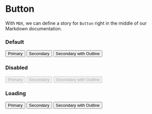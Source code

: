 
<Meta title="UI Elements/Button" component={Button} />

# Button

With `MDX`, we can define a story for `Button` right in the middle of our Markdown documentation.

### Default

<Canvas>
  <Story name="Default">
    <Button buttonType="primary" data-qa-button="primary">
      Primary
    </Button>
    <Button buttonType="secondary" data-qa-button="secondary">
      Secondary
    </Button>
    <Button buttonType="secondary" outline data-qa-button="secondary">
      Secondary with Outline
    </Button>
  </Story>
</Canvas>

### Disabled

<Canvas>
  <Story name="Disabled">
    <Button buttonType="primary" disabled data-qa-button="primary">
      Primary
    </Button>
    <Button buttonType="secondary" disabled data-qa-button="secondary">
      Secondary
    </Button>
    <Button buttonType="secondary" disabled outline data-qa-button="secondary">
      Secondary with Outline
    </Button>
  </Story>
</Canvas>

### Loading

<Canvas>
  <Story name="Loading">
    <Button buttonType="primary" loading data-qa-button="primary">
      Primary
    </Button>
    <Button buttonType="secondary" loading data-qa-button="secondary">
      Secondary
    </Button>
    <Button buttonType="secondary" loading outline data-qa-button="secondary">
      Secondary with Outline
    </Button>
  </Story>
</Canvas>

<Props of={Button} />
